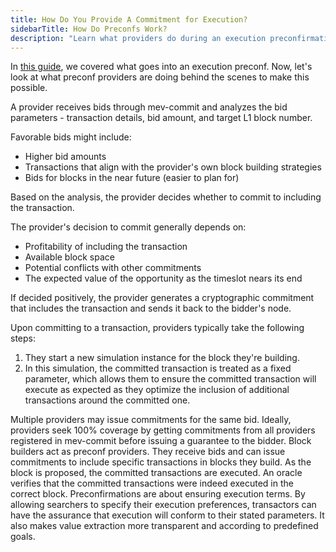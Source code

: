 ```yaml
---
title: How Do You Provide A Commitment for Execution?
sidebarTitle: How Do Preconfs Work?
description: "Learn what providers do during an execution preconfirmation."
---
```


In [this guide](/knowledge-base/what-happens-during-an-execution-preconf), we covered what goes into an execution preconf. Now, let's look at what preconf providers are doing behind the scenes to make this possible.

<Steps>
<Step title="Bid Analysis">

A provider receives bids through mev-commit and analyzes the bid parameters - transaction details, bid amount, and target L1 block number.

Favorable bids might include:
- Higher bid amounts
- Transactions that align with the provider's own block building strategies
- Bids for blocks in the near future (easier to plan for)
</Step>
<Step title="Commitment">
Based on the analysis, the provider decides whether to commit to including the transaction.

The provider's decision to commit generally depends on:
- Profitability of including the transaction
- Available block space
- Potential conflicts with other commitments
- The expected value of the opportunity as the timeslot nears its end

If decided positively, the provider generates a cryptographic commitment that includes the transaction and sends it back to the bidder's node.

Upon committing to a transaction, providers typically take the following steps:
1. They start a new simulation instance for the block they're building.
2. In this simulation, the committed transaction is treated as a fixed parameter, which allows them to ensure the committed transaction will execute as expected as they optimize the inclusion of additional transactions around the committed one.
</Step>
<Step title="Commitment Aggregation">
Multiple providers may issue commitments for the same bid. Ideally, providers seek 100% coverage by getting commitments from all providers registered in mev-commit before issuing a guarantee to the bidder.
</Step>
<Step title="Block Building">
Block builders act as preconf providers. They receive bids and can issue commitments to include specific transactions in blocks they build.
</Step>
<Step title="Execution and Verification">
As the block is proposed, the committed transactions are executed.
An oracle verifies that the committed transactions were indeed executed in the correct block.
</Step>
</Steps>
Preconfirmations are about ensuring execution terms. By allowing searchers to specify their execution preferences, transactors can have the assurance that execution will conform to their stated parameters. It also makes value extraction more transparent and according to predefined goals.
